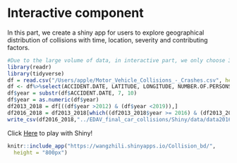 # Interactive component

In this part, we create a shiny app for users to explore geographical distribution of collisions with time, location, severity and contributing factors.

```r
#Due to the large volume of data, in interactive part, we only choose 3 years data (2016-2018) and the preprocess are listed below.
library(readr)
library(tidyverse)
df = read.csv("/Users/apple/Motor_Vehicle_Collisions_-_Crashes.csv", header = T, na.string = c("", "NA"), sep = ",")
df <- df%>%select(ACCIDENT.DATE, LATITUDE, LONGITUDE, NUMBER.OF.PERSONS.INJURED, NUMBER.OF.PERSONS.KILLED, CONTRIBUTING.FACTOR.VEHICLE.1, VEHICLE.TYPE.CODE.1)
df$year = substr(df$ACCIDENT.DATE, 7, 10)
df$year = as.numeric(df$year)
df2013_2018 = df[((df$year >2012) & (df$year <2019)),]
df2016_2018 = df2013_2018[which((df2013_2018$year >= 2016) & (df2013_2018$year <= 2018)),]
write_csv(df2016_2018,"../EDAV_final_car_collisions/Shiny/data/data2016-2018.csv")
```

Click [Here](https://wangzhili.shinyapps.io/collisions/) to play with Shiny! 
```r
knitr::include_app("https://wangzhili.shinyapps.io/Collision_bd/", 
  height = "800px")
```